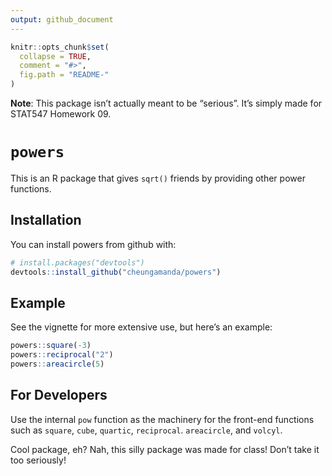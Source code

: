 ```yaml
---
output: github_document
---
```


<!-- README.md is generated from README.Rmd. Please edit that file -->

```r
knitr::opts_chunk$set(
  collapse = TRUE,
  comment = "#>",
  fig.path = "README-"
)
```

__Note__: This package isn't actually meant to be "serious". It's simply made for STAT547 Homework 09.

# `powers`

This is an R package that gives `sqrt()` friends by providing other power functions.

## Installation

You can install powers from github with:

```r
# install.packages("devtools")
devtools::install_github("cheungamanda/powers")
```

## Example

See the vignette for more extensive use, but here's an example:

```r
powers::square(-3)
powers::reciprocal("2")
powers::areacircle(5)
```

## For Developers

Use the internal `pow` function as the machinery for the front-end functions such as `square`, `cube`, `quartic`, `reciprocal`. `areacircle`, and `volcyl`.

Cool package, eh? Nah, this silly package was made for class! Don't take it too seriously!
